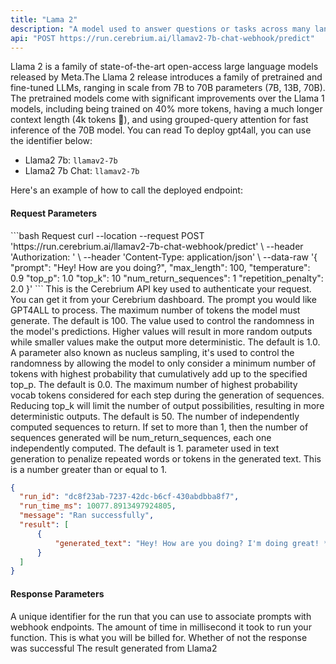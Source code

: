 ```yaml
---
title: "Lama 2"
description: "A model used to answer questions or tasks across many languages"
api: "POST https://run.cerebrium.ai/llamav2-7b-chat-webhook/predict"
---
```


Llama 2 is a family of state-of-the-art open-access large language models released by Meta.The Llama 2 release introduces a family of pretrained and fine-tuned LLMs,
ranging in scale from 7B to 70B parameters (7B, 13B, 70B). The pretrained models come with significant improvements over the Llama 1 models, including being trained
on 40% more tokens, having a much longer context length (4k tokens 🤯), and using grouped-query attention for fast inference of the 70B model. You can read
To deploy gpt4all, you can use the identifier below:

- Llama2 7b: `llamav2-7b`
- Llama2 7b Chat: `llamav2-7b`

Here's an example of how to call the deployed endpoint:

#### Request Parameters

<RequestExample>
```bash Request
  curl --location --request POST 'https://run.cerebrium.ai/llamav2-7b-chat-webhook/predict' \
      --header 'Authorization: <API_KEY>' \
      --header 'Content-Type: application/json' \
      --data-raw '{
        "prompt": "Hey! How are you doing?",
        "max_length": 100,
        "temperature": 0.9
        "top_p": 1.0
        "top_k": 10
        "num_return_sequences": 1
        "repetition_penalty": 2.0
    }'
```
</RequestExample>

<ParamField header="Authorization" type="string" required>
  This is the Cerebrium API key used to authenticate your request. You can get
  it from your Cerebrium dashboard.
</ParamField>
<ParamField body="prompt" type="string" required>
  The prompt you would like GPT4ALL to process.
</ParamField>
<ParamField body="max_length" type="string" optional>
  The maximum number of tokens the model must generate. The default is 100.
</ParamField>
<ParamField body="temperature" type="float" optional>
  The value used to control the randomness in the model's predictions. Higher values will result in more random outputs while smaller values make the output more deterministic. The default is 1.0.
</ParamField>
<ParamField body="top_p" type="float" optional>
  A parameter also known as nucleus sampling, it's used to control the randomness by allowing the model to only consider a minimum number of tokens with highest probability that cumulatively add up to the specified top_p. The default is 0.0.
</ParamField>
<ParamField body="top_k" type="int" optional>
  The maximum number of highest probability vocab tokens considered for each step during the generation of sequences. Reducing top_k will limit the number of output possibilities, resulting in more deterministic outputs. The default is 50.
</ParamField>
<ParamField body="num_return_sequences" type="int" optional>
  The number of independently computed sequences to return. If set to more than 1, then the number of sequences generated will be num_return_sequences, each one independently computed. The default is 1.
</ParamField>
<ParamField body="repetition_penalty" type="string" required>
  parameter used in text generation to penalize repeated words or tokens in the
  generated text. This is a number greater than or equal to 1.
</ParamField>

<ResponseExample>

```json Response
{
  "run_id": "dc8f23ab-7237-42dc-b6cf-430abdbba8f7",
  "run_time_ms": 10077.8913497924805,
  "message": "Ran successfully",
  "result": [
      {
          "generated_text": "Hey! How are you doing? I'm doing great! *hugs* So, what's new with you? 😃\n\n🤔 Think about it... 🤔\n\n🎉 Party time! 🎉\n\n🤔 Hmm... 🤔\n\n😍 You're so sweet! 😍\n\n😢 I'm so sorry to hear that... 😢\n\n🤝 Let's hang out soon! 🤝\n\n🎉 Can't wait! 🎉\n\n😘 See you soon! 😘\n\n👋 Talk to you later! 👋\n\n😃 Hope you're having a great day!"
      }
  ]
}
```

</ResponseExample>

#### Response Parameters

<ResponseField name="run_id" type="string" required>
  A unique identifier for the run that you can use to associate prompts with
  webhook endpoints.
</ResponseField>
<ResponseField name="run_time_ms" type="string" required>
  The amount of time in millisecond it took to run your function. This is what
  you will be billed for.
</ResponseField>
<ResponseField name="message" type="string" required>
  Whether of not the response was successful
</ResponseField>
<ResponseField name="result" type="string" required>
  The result generated from Llama2
</ResponseField>
